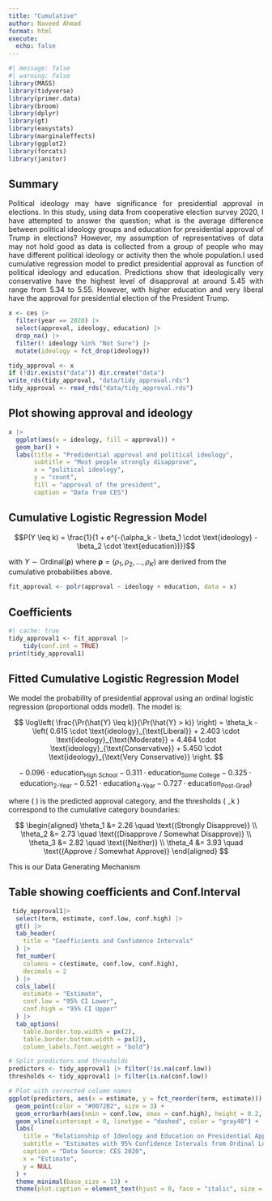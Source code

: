 ```yaml
---
title: "Cumulative"
author: Naveed Ahmad
format: html
execute: 
  echo: false
---
```


```r
#| message: false
#| warning: false
library(MASS)
library(tidyverse)
library(primer.data)
library(broom)
library(dplyr)
library(gt)
library(easystats)
library(marginaleffects)
library(ggplot2)
library(forcats)
library(janitor)
```

## Summary
<div style="text-align: justify">Political ideology may have significance for presidential approval in elections. In this study, using data from cooperative election survey 2020, I have attempted to answer the question; what is the average difference between political ideology groups and education for presidential approval of Trump in elections? However, my assumption of representatives of data may not hold good as data is collected from a group of people who may have different political ideology or activity then the whole population.I used cumulative regression model to predict presidential approval as function of political ideology and education. Predictions show that ideologically very conservative have the highest level of disapproval at around 5.45 with range from	5.34	to 5.55. However, with higher education and very liberal have the approval for presidential election of the President Trump.</div>

```r
x <- ces |>
  filter(year == 2020) |>
  select(approval, ideology, education) |>
  drop_na() |> 
  filter(! ideology %in% "Not Sure") |> 
  mutate(ideology = fct_drop(ideology))

tidy_approval <- x
if (!dir.exists("data")) dir.create("data")
write_rds(tidy_approval, "data/tidy_approval.rds")
tidy_approval <- read_rds("data/tidy_approval.rds")
```

## Plot showing approval and ideology

```r
x |>
  ggplot(aes(x = ideology, fill = approval)) +
  geom_bar() +
  labs(title = "Predidential approval and political ideology",
       subtitle = "Most people strongly disapprove",
       x = "political ideology",
       y = "count",
       fill = "approval of the president",
       caption = "Data from CES")
```

## Cumulative Logistic Regression Model

$$P(Y \leq k) = \frac{1}{1 + e^{-(\alpha_k - \beta_1 \cdot \text{ideology} - \beta_2 \cdot \text{education})}}$$

with $Y \sim \text{Ordinal}(\boldsymbol{\rho})$ where $\boldsymbol{\rho} = (\rho_1, \rho_2, \ldots, \rho_K)$ are derived from the cumulative probabilities above.


```r
fit_approval <- polr(approval ~ ideology + education, data = x)
```

## Coefficients

```r
#| cache: true
tidy_approval1 <- fit_approval |>
    tidy(conf.int = TRUE)
print(tidy_approval1)
```

## Fitted Cumulative Logistic Regression Model

We model the probability of presidential approval using an ordinal logistic regression (proportional odds model). The model is:

$$
\log\left( \frac{\Pr(\hat{Y} \leq k)}{\Pr(\hat{Y} > k)} \right)
= \theta_k 
- \left(
  0.615 \cdot \text{ideology}_{\text{Liberal}} +
  2.403 \cdot \text{ideology}_{\text{Moderate}} +
  4.464 \cdot \text{ideology}_{\text{Conservative}} +
  5.450 \cdot \text{ideology}_{\text{Very Conservative}} \right.
$$

$$
\left.
  -\; 0.096 \cdot \text{education}_{\text{High School}} 
  - 0.311 \cdot \text{education}_{\text{Some College}} 
  - 0.325 \cdot \text{education}_{\text{2-Year}} 
  - 0.521 \cdot \text{education}_{\text{4-Year}} 
  - 0.727 \cdot \text{education}_{\text{Post-Grad}} 
\right)
$$

where \( \hat{Y} \) is the predicted approval category, and the thresholds \( \theta_k \) correspond to the cumulative category boundaries:

$$
\begin{aligned}
\theta_1 &= 2.26 \quad \text{(Strongly Disapprove)} \\
\theta_2 &= 2.73 \quad \text{(Disapprove / Somewhat Disapprove)} \\
\theta_3 &= 2.82 \quad \text{(Neither)} \\
\theta_4 &= 3.93 \quad \text{(Approve / Somewhat Approve)}
\end{aligned}
$$

This is our Data Generating Mechanism

## Table showing coefficients and Conf.Interval
```r
 tidy_approval1|>
  select(term, estimate, conf.low, conf.high) |>
  gt() |>
  tab_header(
    title = "Coefficients and Confidence Intervals"
  ) |>
  fmt_number(
    columns = c(estimate, conf.low, conf.high),
    decimals = 2
  ) |>
  cols_label(
    estimate = "Estimate",
    conf.low = "95% CI Lower",
    conf.high = "95% CI Upper"
  ) |>
  tab_options(
    table.border.top.width = px(2),
    table.border.bottom.width = px(2),
    column_labels.font.weight = "bold")
```


```r
# Split predictors and thresholds
predictors <- tidy_approval1 |> filter(!is.na(conf.low))
thresholds <- tidy_approval1 |> filter(is.na(conf.low))

# Plot with corrected column names
ggplot(predictors, aes(x = estimate, y = fct_reorder(term, estimate))) +
  geom_point(color = "#0072B2", size = 3) +
  geom_errorbarh(aes(xmin = conf.low, xmax = conf.high), height = 0.2, color = "#0072B2") +
  geom_vline(xintercept = 0, linetype = "dashed", color = "gray40") +
  labs(
    title = "Relationship of Ideology and Education on Presidential Approval",
    subtitle = "Estimates with 95% Confidence Intervals from Ordinal Logistic Regression",
    caption = "Data Source: CES 2020",
    x = "Estimate",
    y = NULL
  ) +
  theme_minimal(base_size = 13) +
  theme(plot.caption = element_text(hjust = 0, face = "italic", size = 10))
```
